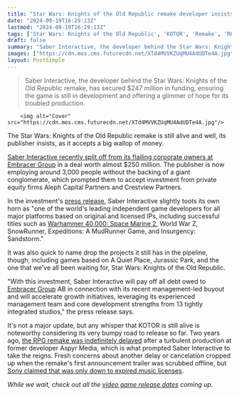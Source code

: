 ```yaml
---
title: "Star Wars: Knights of the Old Republic remake developer insists the RPG is still alive, and it's even got a fresh cash investment to make sure it happens"
date: "2024-09-19T16:29:13Z"
lastmod: "2024-09-19T16:29:13Z"
tags: ['Star Wars: Knights of the Old Republic', 'KOTOR', 'Remake', 'RPG', 'Saber Interactive', 'Embracer Group', 'Aspyr Media', 'Sony', 'PlayStation', 'Gamesradar']
draft: false
summary: "Saber Interactive, the developer behind the Star Wars: Knights of the Old Republic remake, has secured $247 million in funding, ensuring the game is still in development and offering a glimmer of hope for its troubled production."
images: ["https://cdn.mos.cms.futurecdn.net/XTd4MVVKZUqMU4AdUDTe4A.jpg"]
layout: PostSimple
---
```

> Saber Interactive, the developer behind the Star Wars: Knights of the Old Republic remake, has secured $247 million in funding, ensuring the game is still in development and offering a glimmer of hope for its troubled production.


        <img alt="Cover" src="https://cdn.mos.cms.futurecdn.net/XTd4MVVKZUqMU4AdUDTe4A.jpg"/>
        
The Star Wars: Knights of the Old Republic remake is still alive and well, its publisher insists, as it accepts a big wallop of money.

[Saber Interactive recently split off from its flailing corporate owners at Embracer Group](https://www.gamesradar.com/star-wars-knights-of-the-old-republic-remake-studio-frees-itself-from-flailing-corporate-overlords-in-dollar247m-deal-but-smaller-studios-havent-been-so-lucky/) in a deal worth almost $250 million. The publisher is now employing around 3,000 people without the backing of a giant conglomerate, which prompted them to accept investment from private equity firms Aleph Capital Partners and Crestview Partners.

In the investment's [press release](https://www.prnewswire.com/news-releases/aleph-capital-partners-and-crestview-partners-announce-significant-equity-investment-in-saber-interactive--one-of-the-worlds-leading-independent-game-developers-302247611.html), Saber Interactive slightly toots its own horn as "one of the world's leading independent game developers for all major platforms based on original and licensed IPs, including successful titles such as [Warhammer 40,000: Space Marine 2](https://www.gamesradar.com/games/third-person-shooter/space-marine-2-boss-and-former-id-software-ceo-reckon-the-warhammer-hit-is-the-fastest-selling-game-weve-ever-worked-on-including-all-the-quake-doom-wolfenstein-and-rage-games/), World War Z, SnowRunner, Expeditions: A MudRunner Game, and Insurgency: Sandstorm."

It was also quick to name drop the projects it still has in the pipeline, though, including games based on A Quiet Place, Jurassic Park, and the one that we've all been waiting for, Star Wars: Knights of the Old Republic. 

"With this investment, Saber Interactive will pay off all debt owed to [Embracer Group](https://www.gamesradar.com/tag/embracer-group/) AB in connection with its recent management-led buyout and will accelerate growth initiatives, leveraging its experienced management team and core development strengths from 13 tightly integrated studios," the press release says.

It's not a major update, but any whisper that KOTOR is still alive is noteworthy considering its very bumpy road to release so far. Two years ago, [the RPG remake was indefinitely delayed](https://www.gamesradar.com/star-wars-knights-of-the-old-republic-remake-delayed-indefinitely-report-says/) after a turbulent production at former developer Aspyr Media, which is what prompted Saber Interactive to take the reigns. Fresh concerns about another delay or cancelation cropped up when the remake's first announcement trailer was scrubbed offline, but [Sony claimed that was only down to expired music licenses](https://www.gamesradar.com/traces-of-star-wars-knights-of-the-old-republic-remake-have-been-deleted-by-playstation-and-fans-are-getting-worried/).

*While we wait, check out all the *[<em>video game release dates</em>](https://www.gamesradar.com/video-game-release-dates/)* coming up.* 
        